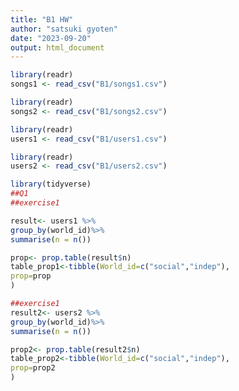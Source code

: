 ```yaml
---
title: "B1 HW"
author: "satsuki gyoten"
date: "2023-09-20"
output: html_document
---
```


```r
library(readr)
songs1 <- read_csv("B1/songs1.csv")

library(readr)
songs2 <- read_csv("B1/songs2.csv")

library(readr)
users1 <- read_csv("B1/users1.csv")

library(readr)
users2 <- read_csv("B1/users2.csv")
```


```r

library(tidyverse)
##Q1
##exercise1

result<- users1 %>%
group_by(world_id)%>%
summarise(n = n())

prop<- prop.table(result$n)
table_prop1<-tibble(World_id=c("social","indep"),
prop=prop
)

##exercise1
result2<- users2 %>%
group_by(world_id)%>%
summarise(n = n())

prop2<- prop.table(result2$n)
table_prop2<-tibble(World_id=c("social","indep"),
prop=prop2
)
```

```r

```

```r

```

```r

```

```r

```

```r

```